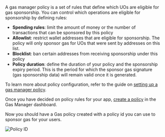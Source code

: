 A gas manager policy is a set of rules that define which UOs are eligible for gas sponsorship. You can control which operations are eligible for sponsorship by defining rules:

- **Spending rules**: limit the amount of money or the number of transactions that can be sponsored by this policy
- **Allowlist**: restrict wallet addresses that are eligible for sponsorship. The policy will only sponsor gas for UOs that were sent by addresses on this list.
- **Blocklist**: ban certain addresses from receiving sponsorship under this policy
- **Policy duration**: define the duration of your policy and the sponsorship expiry period. This is the period for which the sponsor gas signature (gas sponsorship data) will remain valid once it is generated.

To learn more about policy configuration, refer to the guide on [setting up a gas manager policy](https://alchemy.com/docs/setup-a-gas-manager-policy/?a=ak-docs).

Once you have decided on policy rules for your app, [create a policy](https://dashboard.alchemy.com/gas-manager/policy/create/?a=ak-docs) in the Gas Manager dashboard.

Now you should have a Gas policy created with a policy id you can use to sponsor gas for your users.

![Policy ID](/images/wallets/policy-id.png)
